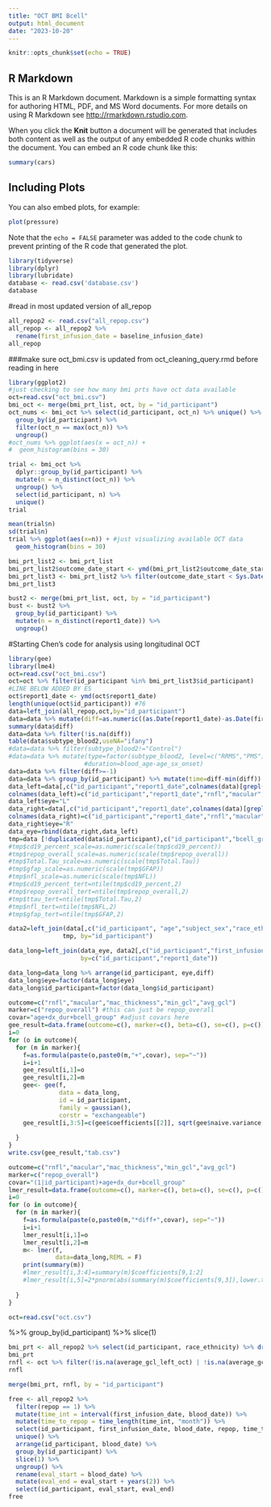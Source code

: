```yaml
---
title: "OCT BMI Bcell"
output: html_document
date: "2023-10-20"
---
```


```r
knitr::opts_chunk$set(echo = TRUE)
```

## R Markdown

This is an R Markdown document. Markdown is a simple formatting syntax for authoring HTML, PDF, and MS Word documents. For more details on using R Markdown see <http://rmarkdown.rstudio.com>.

When you click the **Knit** button a document will be generated that includes both content as well as the output of any embedded R code chunks within the document. You can embed an R code chunk like this:

```r
summary(cars)
```

## Including Plots

You can also embed plots, for example:

```r
plot(pressure)
```

Note that the `echo = FALSE` parameter was added to the code chunk to prevent printing of the R code that generated the plot.

```r
library(tidyverse)
library(dplyr)
library(lubridate)
database <- read.csv('database.csv')
database
```

#read in most updated version of all_repop
```r
all_repop2 <- read.csv("all_repop.csv")
all_repop <- all_repop2 %>% 
  rename(first_infusion_date = baseline_infusion_date)
all_repop
```

###make sure oct_bmi.csv is updated from oct_cleaning_query.rmd before reading in here
```r
library(ggplot2)
#just checking to see how many bmi prts have oct data available
oct=read.csv("oct_bmi.csv")
bmi_oct <- merge(bmi_prt_list, oct, by = "id_participant")
oct_nums <- bmi_oct %>% select(id_participant, oct_n) %>% unique() %>% 
  group_by(id_participant) %>% 
  filter(oct_n == max(oct_n)) %>% 
  ungroup()
#oct_nums %>% ggplot(aes(x = oct_n)) +
#  geom_histogram(bins = 30)

trial <- bmi_oct %>% 
  dplyr::group_by(id_participant) %>% 
  mutate(n = n_distinct(oct_n)) %>%
  ungroup() %>% 
  select(id_participant, n) %>% 
  unique()
trial

mean(trial$n)
sd(trial$n)
trial %>% ggplot(aes(x=n)) + #just visualizing available OCT data
  geom_histogram(bins = 30)
```

```r
bmi_prt_list2 <- bmi_prt_list
bmi_prt_list2$outcome_date_start <- ymd(bmi_prt_list2$outcome_date_start)
bmi_prt_list3 <- bmi_prt_list2 %>% filter(outcome_date_start < Sys.Date()) #filtering out participants who have outcome start dates in the future
bmi_prt_list3
```

```r
bust2 <- merge(bmi_prt_list, oct, by = "id_participant")
bust <- bust2 %>% 
  group_by(id_participant) %>% 
  mutate(n = n_distinct(report1_date)) %>% 
  ungroup()
```

#Starting Chen's code for analysis using longitudinal OCT
```r
library(gee)
library(lme4)
oct=read.csv("oct_bmi.csv")
oct=oct %>% filter(id_participant %in% bmi_prt_list3$id_participant)
#LINE BELOW ADDED BY ES
oct$report1_date <- ymd(oct$report1_date)
length(unique(oct$id_participant)) #76
data=left_join(all_repop,oct,by="id_participant")
data=data %>% mutate(diff=as.numeric((as.Date(report1_date)-as.Date(first_infusion_date))/365.25))
summary(data$diff)
data=data %>% filter(!is.na(diff))
table(data$subtype_blood2,useNA="ifany")
#data=data %>% filter(subtype_blood2!="Control")
#data=data %>% mutate(type=factor(subtype_blood2, level=c("RRMS","PMS")),
                     #duration=blood_age-age_sx_onset)
data=data %>% filter(diff>=-1) 
data=data %>% group_by(id_participant) %>% mutate(time=diff-min(diff))
data_left=data[,c("id_participant","report1_date",colnames(data)[grepl("left",colnames(data))])]
colnames(data_left)=c("id_participant","report1_date","rnfl","macular","mac_thickness","min_gcl","avg_gcl","max_gcl")
data_left$eye="L"
data_right=data[,c("id_participant","report1_date",colnames(data)[grepl("right",colnames(data))])]
colnames(data_right)=c("id_participant","report1_date","rnfl","macular","mac_thickness","min_gcl","avg_gcl","max_gcl")
data_right$eye="R"
data_eye=rbind(data_right,data_left)
tmp=data [!duplicated(data$id_participant),c("id_participant","bcell_group","repop_overall","cd19_percent")]
#tmp$cd19_percent_scale=as.numeric(scale(tmp$cd19_percent))
#tmp$repop_overall_scale=as.numeric(scale(tmp$repop_overall))
#tmp$Total.Tau_scale=as.numeric(scale(tmp$Total.Tau))
#tmp$gfap_scale=as.numeric(scale(tmp$GFAP))
#tmp$nfl_scale=as.numeric(scale(tmp$NFL))
#tmp$cd19_percent_tert=ntile(tmp$cd19_percent,2)
#tmp$repop_overall_tert=ntile(tmp$repop_overall,2)
#tmp$ttau_tert=ntile(tmp$Total.Tau,2)
#tmp$nfl_tert=ntile(tmp$NFL,2)
#tmp$gfap_tert=ntile(tmp$GFAP,2)

data2=left_join(data[,c("id_participant", "age","subject_sex","race_eth","dx_dur","first_infusion_date","report1_date", "diff")],
               tmp, by="id_participant")

data_long=left_join(data_eye, data2[,c("id_participant","first_infusion_date","report1_date","age","diff", "subject_sex","bcell_group","race_eth","dx_dur", "repop_overall")],
                    by=c("id_participant","report1_date"))

data_long=data_long %>% arrange(id_participant, eye,diff)
data_long$eye=factor(data_long$eye)
data_long$id_participant=factor(data_long$id_participant)

outcome=c("rnfl","macular","mac_thickness","min_gcl","avg_gcl")
marker=c("repop_overall") #this can just be repop_overall
covar="age+dx_dur+bcell_group" #adjust covars here
gee_result=data.frame(outcome=c(), marker=c(), beta=c(), se=c(), p=c())
i=0
for (o in outcome){
  for (m in marker){
    f=as.formula(paste(o,paste0(m,"+",covar), sep="~"))
    i=i+1
    gee_result[i,1]=o
    gee_result[i,2]=m
    gee<- gee(f,
              data = data_long,
              id = id_participant,
              family = gaussian(),
              corstr = "exchangeable")
    gee_result[i,3:5]=c(gee$coefficients[[2]], sqrt(gee$naive.variance[2,2]),2*pnorm(abs(gee$coefficients[[2]]/sqrt(gee$naive.variance[2,2])),lower.tail = F))
    
  }
}
write.csv(gee_result,"tab.csv")
```

```r

outcome=c("rnfl","macular","mac_thickness","min_gcl","avg_gcl")
marker=c("repop_overall")
covar="(1|id_participant)+age+dx_dur+bcell_group"
lmer_result=data.frame(outcome=c(), marker=c(), beta=c(), se=c(), p=c())
i=0
for (o in outcome){
  for (m in marker){
    f=as.formula(paste(o,paste0(m,"*diff+",covar), sep="~"))
    i=i+1
    lmer_result[i,1]=o
    lmer_result[i,2]=m
    m<- lmer(f,
             data=data_long,REML = F)
    print(summary(m))
    #lmer_result[i,3:4]=summary(m)$coefficients[9,1:2]
    #lmer_result[i,5]=2*pnorm(abs(summary(m)$coefficients[9,3]),lower.tail = F)
    
  }
}

```

```r
oct=read.csv("oct.csv")
```
%>% group_by(id_participant) %>% slice(1)
```r
bmi_prt <- all_repop2 %>% select(id_participant, race_ethnicity) %>% drop_na() %>% unique()
bmi_prt
rnfl <- oct %>% filter(!is.na(average_gcl_left_oct) | !is.na(average_gcl_right_oct)) %>% select(id_participant) %>% unique()
rnfl

merge(bmi_prt, rnfl, by = "id_participant")

```

```r
free <- all_repop2 %>%
  filter(repop == 1) %>% 
  mutate(time_int = interval(first_infusion_date, blood_date)) %>% 
  mutate(time_to_repop = time_length(time_int, "month")) %>% 
  select(id_participant, first_infusion_date, blood_date, repop, time_to_repop) %>% 
  unique() %>% 
  arrange(id_participant, blood_date) %>% 
  group_by(id_participant) %>% 
  slice(1) %>% 
  ungroup() %>% 
  rename(eval_start = blood_date) %>% 
  mutate(eval_end = eval_start + years(2)) %>% 
  select(id_participant, eval_start, eval_end)
free
```













